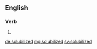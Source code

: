 ==English==

===Verb===
{{head|en}}

# {{en-past of|solubilize}}

[[de:solubilized]]
[[mg:solubilized]]
[[sv:solubilized]]